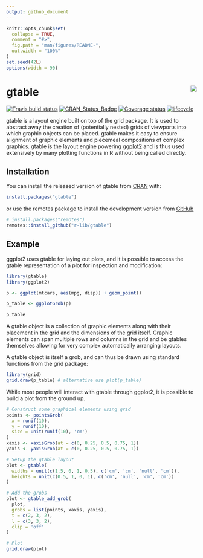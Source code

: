 ```yaml
---
output: github_document
---
```


<!-- README.md is generated from README.Rmd. Please edit that file -->

```r
knitr::opts_chunk$set(
  collapse = TRUE,
  comment = "#>",
  fig.path = "man/figures/README-",
  out.width = "100%"
)
set.seed(42L)
options(width = 90)
```
# gtable <img src="man/figures/logo.png" align="right"/>

[![Travis build status](https://travis-ci.org/r-lib/gtable.svg?branch=master)](https://travis-ci.org/r-lib/gtable)
[![CRAN_Status_Badge](http://www.r-pkg.org/badges/version/gtable)](http://cran.r-project.org/package=gtable)
[![Coverage status](https://codecov.io/gh/r-lib/gtable/branch/master/graph/badge.svg)](https://codecov.io/github/r-lib/gtable?branch=master)
[![lifecycle](https://img.shields.io/badge/lifecycle-stable-brightgreen.svg)](https://www.tidyverse.org/lifecycle/#stable)

gtable is a layout engine built on top of the grid package. It is used to abstract away the creation of (potentially nested) grids of viewports into which graphic objects can be placed. gtable makes it easy to ensure alignment of graphic elements and piecemeal compositions of complex graphics. gtable is the layout engine powering [ggplot2](https://ggplot2.tidyverse.org) and is thus used extensively by many plotting functions in R without being called directly.

## Installation

You can install the released version of gtable from [CRAN](https://CRAN.R-project.org) with:

``` r
install.packages("gtable")
```

or use the remotes package to install the development version from [GitHub](https://github.com/r-lib/gtable)

```r
# install.packages("remotes")
remotes::install_github("r-lib/gtable")
```

## Example
ggplot2 uses gtable for laying out plots, and it is possible to access the gtable representation of a plot for inspection and modification:

```r
library(gtable)
library(ggplot2)

p <- ggplot(mtcars, aes(mpg, disp)) + geom_point()

p_table <- ggplotGrob(p)

p_table
```

A gtable object is a collection of graphic elements along with their placement in the grid and the dimensions of the grid itself. Graphic elements can span multiple rows and columns in the grid and be gtables themselves allowing for very complex automatically arranging layouts.

A gtable object is itself a grob, and can thus be drawn using standard functions from the grid package:

```r
library(grid)
grid.draw(p_table) # alternative use plot(p_table)
```

While most people will interact with gtable through ggplot2, it is possible to build a plot from the ground up.

```r
# Construct some graphical elements using grid
points <- pointsGrob(
  x = runif(10),
  y = runif(10),
  size = unit(runif(10), 'cm')
)
xaxis <- xaxisGrob(at = c(0, 0.25, 0.5, 0.75, 1))
yaxis <- yaxisGrob(at = c(0, 0.25, 0.5, 0.75, 1))

# Setup the gtable layout
plot <- gtable(
  widths = unit(c(1.5, 0, 1, 0.5), c('cm', 'cm', 'null', 'cm')),
  heights = unit(c(0.5, 1, 0, 1), c('cm', 'null', 'cm', 'cm'))
)

# Add the grobs
plot <- gtable_add_grob(
  plot,
  grobs = list(points, xaxis, yaxis),
  t = c(2, 3, 2),
  l = c(3, 3, 2),
  clip = 'off'
)

# Plot
grid.draw(plot)
```
